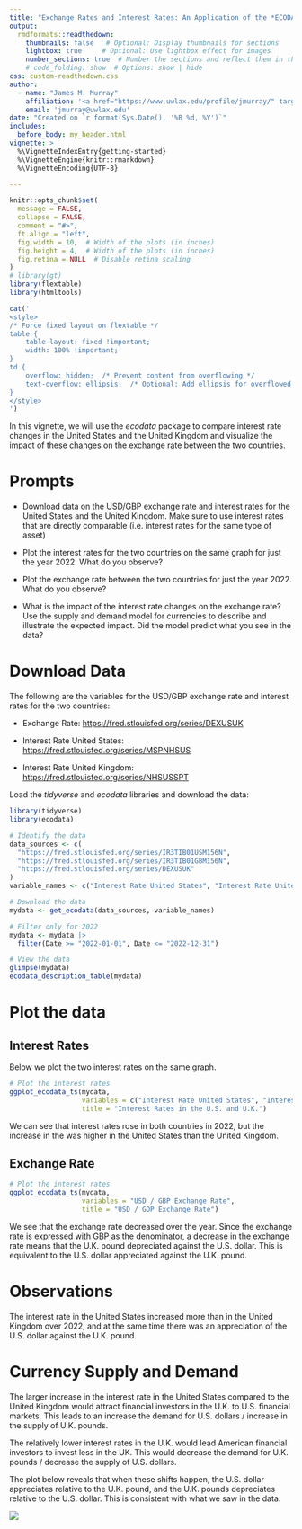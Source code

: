 ```yaml
---
title: "Exchange Rates and Interest Rates: An Application of the *ECODATA* Package"
output: 
  rmdformats::readthedown:
    thumbnails: false   # Optional: Display thumbnails for sections
    lightbox: true     # Optional: Use lightbox effect for images
    number_sections: true  # Number the sections and reflect them in the TOC
    # code_folding: show  # Options: show | hide
css: custom-readthedown.css
author: 
  - name: "James M. Murray"
    affiliation: '<a href="https://www.uwlax.edu/profile/jmurray/" target=_"blank" class="affiliation">University of Wisconsin-La Crosse</a>'
    email: 'jmurray@uwlax.edu'
date: "Created on `r format(Sys.Date(), '%B %d, %Y')`"
includes:
  before_body: my_header.html
vignette: >
  %\VignetteIndexEntry{getting-started}
  %\VignetteEngine{knitr::rmarkdown}
  %\VignetteEncoding{UTF-8}

---
```


```r
knitr::opts_chunk$set(
  message = FALSE,
  collapse = FALSE,
  comment = "#>",
  ft.align = "left",
  fig.width = 10,  # Width of the plots (in inches)
  fig.height = 4,  # Width of the plots (in inches)
  fig.retina = NULL  # Disable retina scaling
)
# library(gt)
library(flextable)
library(htmltools)

cat('
<style>
/* Force fixed layout on flextable */
table {
    table-layout: fixed !important;
    width: 100% !important;
}
td {
    overflow: hidden;  /* Prevent content from overflowing */
    text-overflow: ellipsis;  /* Optional: Add ellipsis for overflowed text */
}
</style>
')
```

In this vignette, we will use the *ecodata* package to compare interest rate changes in the United States and the United Kingdom and visualize the impact of these changes on the exchange rate between the two countries. 

# Prompts

  - Download data on the USD/GBP exchange rate and interest rates for the United States and the United Kingdom. Make sure to use interest rates that are directly comparable (i.e. interest rates for the same type of asset)
  
  - Plot the interest rates for the two countries on the same graph for just the year 2022. What do you observe?
  
  - Plot the exchange rate between the two countries for just the year 2022. What do you observe?
  
  - What is the impact of the interest rate changes on the exchange rate? Use the supply and demand model for currencies to describe and illustrate the expected impact. Did the model predict what you see in the data?


# Download Data

The following are the variables for the USD/GBP exchange rate and interest rates for the two countries:

  - Exchange Rate: <a href="https://fred.stlouisfed.org/series/DEXUSUK" target="_blank">https://fred.stlouisfed.org/series/DEXUSUK</a>

  - Interest Rate United States: <a href="https://fred.stlouisfed.org/series/MSPNHSUS" target="_blank">https://fred.stlouisfed.org/series/MSPNHSUS</a>
  
  - Interest Rate United Kingdom: <a href="https://fred.stlouisfed.org/series/NHSUSSPT" target="_blank">https://fred.stlouisfed.org/series/NHSUSSPT</a>
  
Load the *tidyverse* and *ecodata* libraries and download the data:

```r
library(tidyverse)
library(ecodata)

# Identify the data
data_sources <- c(
  "https://fred.stlouisfed.org/series/IR3TIB01USM156N",
  "https://fred.stlouisfed.org/series/IR3TIB01GBM156N",
  "https://fred.stlouisfed.org/series/DEXUSUK"
)
variable_names <- c("Interest Rate United States", "Interest Rate United Kingdom", "USD / GBP Exchange Rate")

# Download the data
mydata <- get_ecodata(data_sources, variable_names)

# Filter only for 2022
mydata <- mydata |>
  filter(Date >= "2022-01-01", Date <= "2022-12-31")

# View the data
glimpse(mydata)
ecodata_description_table(mydata)
```

# Plot the data 

## Interest Rates

Below we plot the two interest rates on the same graph.

```r
# Plot the interest rates
ggplot_ecodata_ts(mydata, 
                  variables = c("Interest Rate United States", "Interest Rate United Kingdom"),
                  title = "Interest Rates in the U.S. and U.K.")
```

We can see that interest rates rose in both countries in 2022, but the increase in the was higher in the United States than the United Kingdom.

## Exchange Rate

```r
# Plot the interest rates
ggplot_ecodata_ts(mydata, 
                  variables = "USD / GBP Exchange Rate",
                  title = "USD / GDP Exchange Rate")
```

We see that the exchange rate decreased over the year. Since the exchange rate is expressed with GBP as the denominator, a decrease in the exchange rate means that the U.K. pound depreciated against the U.S. dollar. This is equivalent to the U.S. dollar appreciated against the U.K. pound.

# Observations

The interest rate in the United States increased more than in the United Kingdom over 2022, and at the same time there was an appreciation of the U.S. dollar against the U.K. pound.

# Currency Supply and Demand

The larger increase in the interest rate in the United States compared to the United Kingdom would attract financial investors in the U.K. to U.S. financial markets. This leads to an increase the demand for U.S. dollars / increase in the supply of U.K. pounds.

The relatively lower interest rates in the U.K. would lead American financial investors to invest less in the UK. This would decrease the demand for U.K. pounds / decrease the supply of U.S. dollars.

The plot below reveals that when these shifts happen, the U.S. dollar appreciates relative to the U.K. pound, and the U.K. pounds depreciates relative to the U.S. dollar. This is consistent with what we saw in the data.

<img src="https://murraylax.org/graphs/Currency_Supply_and_Demand/exchangerates-twoshifts-USD-GBP-2.png"/>

